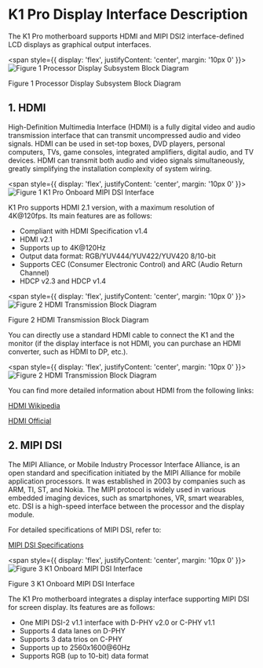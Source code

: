 # K1 Pro Display Interface Description

The K1 Pro motherboard supports HDMI and MIPI DSI2 interface-defined LCD displays as graphical output interfaces.

<span style={{ 
  display: 'flex', 
  justifyContent: 'center',
  margin: '10px 0'
}}>
![Figure 1 Processor Display Subsystem Block Diagram](/img/k1/hardware/display-interface/display_framework.png)
</span>
<div style={{textAlign: 'center'}}>Figure 1 Processor Display Subsystem Block Diagram</div>

## 1. HDMI

High-Definition Multimedia Interface (HDMI) is a fully digital video and audio transmission interface that can transmit uncompressed audio and video signals. HDMI can be used in set-top boxes, DVD players, personal computers, TVs, game consoles, integrated amplifiers, digital audio, and TV devices. HDMI can transmit both audio and video signals simultaneously, greatly simplifying the installation complexity of system wiring.

<span style={{ 
  display: 'flex', 
  justifyContent: 'center',
  margin: '10px 0'
}}>
![Figure 1 K1 Pro Onboard MIPI DSI Interface](/img/k1/hardware/display-interface/k1_hdmi.png)
</span>

K1 Pro supports HDMI 2.1 version, with a maximum resolution of 4K@120fps. Its main features are as follows:
- Compliant with HDMI Specification v1.4
- HDMI v2.1
- Supports up to 4K@120Hz
- Output data format: RGB/YUV444/YUV422/YUV420 8/10-bit
- Supports CEC (Consumer Electronic Control) and ARC (Audio Return Channel)
- HDCP v2.3 and HDCP v1.4

<span style={{ 
  display: 'flex', 
  justifyContent: 'center',
  margin: '10px 0'
}}>
![Figure 2 HDMI Transmission Block Diagram](/img/k1/hardware/display-interface/hdmi_send_framework.png)
</span>
<div style={{textAlign: 'center'}}>Figure 2 HDMI Transmission Block Diagram</div>

You can directly use a standard HDMI cable to connect the K1 and the monitor (if the display interface is not HDMI, you can purchase an HDMI converter, such as HDMI to DP, etc.).

<span style={{ 
  display: 'flex', 
  justifyContent: 'center',
  margin: '10px 0'
}}>
![Figure 2 HDMI Transmission Block Diagram](/img/k1/hardware/display-interface/hdmi_demo.png)
</span>

You can find more detailed information about HDMI from the following links:

[HDMI Wikipedia](https://en.wikipedia.org/wiki/HDMI)

[HDMI Official](https://www.hdmi.org/)

## 2. MIPI DSI

The MIPI Alliance, or Mobile Industry Processor Interface Alliance, is an open standard and specification initiated by the MIPI Alliance for mobile application processors. It was established in 2003 by companies such as ARM, TI, ST, and Nokia. The MIPI protocol is widely used in various embedded imaging devices, such as smartphones, VR, smart wearables, etc. DSI is a high-speed interface between the processor and the display module.

For detailed specifications of MIPI DSI, refer to:

[MIPI DSI Specifications](https://www.mipi.org/specifications/dsi)

<span style={{ 
  display: 'flex', 
  justifyContent: 'center',
  margin: '10px 0'
}}>
![Figure 3 K1 Onboard MIPI DSI Interface](/img/k1pro/hardware/mip_ldc.png)
</span>
<div style={{textAlign: 'center'}}>Figure 3 K1 Onboard MIPI DSI Interface</div>

The K1 Pro motherboard integrates a display interface supporting MIPI DSI for screen display. Its features are as follows:

- One MIPI DSI-2 v1.1 interface with D-PHY v2.0 or C-PHY v1.1
- Supports 4 data lanes on D-PHY
- Supports 3 data trios on C-PHY
- Supports up to 2560x1600@60Hz
- Supports RGB (up to 10-bit) data format

